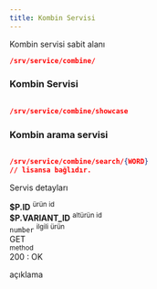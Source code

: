 ```yaml
---
title: Kombin Servisi
---
```

Kombin servisi sabit alanı
```json
/srv/service/combine/
```





### Kombin Servisi
```json

/srv/service/combine/showcase


```
### Kombin arama servisi
```json

/srv/service/combine/search/{WORD}
// lisansa bağlıdır.


```




Servis detayları

<div class="row border rounded m-0">
    <div class="col-3 p-2">
        <strong class="text-primary">$P.ID</strong>
        <sup class="d-block text-gray">ürün id</sup>
    </div>
    <div class="col-3 p-2">
        <strong class="text-primary">$P.VARIANT_ID</strong>
        <sup class="d-block text-gray">altürün id</sup>
    </div>
    <div class="col-4 p-2">
        <code>number</code>
        <sup class="d-block text-gray">ilgili ürün</sup>
    </div>
    <div class="col-5 p-2">
        <div class="badge-rounded-pill">
            GET
        </div>
        <sup class="d-block text-gray">method</sup>
    </div>
</div>
<div class="p-2">
    <div class="response-200"></div><span>200 : OK</span>
    <p class="d-block text-gray pl-1">
        açıklama
    </p>
</div>
